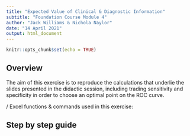```yaml
---
title: "Expected Value of Clinical & Diagnostic Information"
subtitle: "Foundation Course Module 4"
author: "Jack Williams & Nichola Naylor"
date: "14 April 2021"
output: html_document
---
```


```r
knitr::opts_chunk$set(echo = TRUE)
```


## Overview 


The aim of this exercise is to reproduce the calculations that underlie the slides presented in the didactic session, including trading sensitivity and specificity in order to choose an optimal point on the ROC curve.

/ Excel functions & commands used in this exercise:	


## Step by step guide 